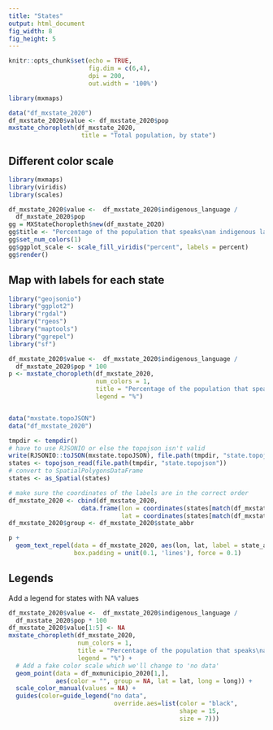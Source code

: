 ```yaml
---
title: "States"
output: html_document
fig_width: 8
fig_height: 5
---
```


```r
knitr::opts_chunk$set(echo = TRUE, 
                      fig.dim = c(6,4), 
                      dpi = 200, 
                      out.width = '100%')
```

```r
library(mxmaps)

data("df_mxstate_2020")
df_mxstate_2020$value <- df_mxstate_2020$pop
mxstate_choropleth(df_mxstate_2020,
                    title = "Total population, by state") 
```

## Different color scale

```r
library(mxmaps)
library(viridis)
library(scales)

df_mxstate_2020$value <-  df_mxstate_2020$indigenous_language / 
  df_mxstate_2020$pop 
gg = MXStateChoropleth$new(df_mxstate_2020)
gg$title <- "Percentage of the population that speaks\nan indigenous language"
gg$set_num_colors(1)
gg$ggplot_scale <- scale_fill_viridis("percent", labels = percent)
gg$render()
```

## Map with labels for each state

```r
library("geojsonio")
library("ggplot2")
library("rgdal")
library("rgeos")
library("maptools")
library("ggrepel")
library("sf")

df_mxstate_2020$value <-  df_mxstate_2020$indigenous_language / 
  df_mxstate_2020$pop * 100
p <- mxstate_choropleth(df_mxstate_2020, 
                        num_colors = 1,
                        title = "Percentage of the population that speaks\nan indigenous language",
                        legend = "%")


data("mxstate.topoJSON")
data("df_mxstate_2020")

tmpdir <- tempdir()
# have to use RJSONIO or else the topojson isn't valid
write(RJSONIO::toJSON(mxstate.topoJSON), file.path(tmpdir, "state.topojson"))
states <- topojson_read(file.path(tmpdir, "state.topojson"))
# convert to SpatialPolygonsDataFrame
states <- as_Spatial(states)

# make sure the coordinates of the labels are in the correct order
df_mxstate_2020 <- cbind(df_mxstate_2020, 
                    data.frame(lon = coordinates(states[match(df_mxstate_2020$region, states$id),])[,1],
                               lat = coordinates(states[match(df_mxstate_2020$region, states$id),])[,2]))
df_mxstate_2020$group <- df_mxstate_2020$state_abbr

p +
  geom_text_repel(data = df_mxstate_2020, aes(lon, lat, label = state_abbr), size = 3,
                  box.padding = unit(0.1, 'lines'), force = 0.1)
```

## Legends

Add a legend for states with NA values

```r
df_mxstate_2020$value <-  df_mxstate_2020$indigenous_language / 
  df_mxstate_2020$pop * 100
df_mxstate_2020$value[1:5] <- NA
mxstate_choropleth(df_mxstate_2020, 
                   num_colors = 1,
                   title = "Percentage of the population that speaks\nan indigenous language",
                   legend = "%") +
  # Add a fake color scale which we'll change to 'no data'
  geom_point(data = df_mxmunicipio_2020[1,], 
             aes(color = "", group = NA, lat = lat, long = long)) +
  scale_color_manual(values = NA) +
  guides(color=guide_legend("no data", 
                             override.aes=list(color = "black",
                                               shape = 15, 
                                               size = 7)))
```
